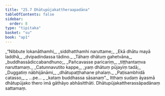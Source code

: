 ```yaml
---
title: "25.7 Dhātupūjakattheraapadāna"
tableOfContents: false
sidebar:
  order: 8
type: "tipitaka"
basket: "su"
book: "ap1"
---
```



<DynamicBreadcrumb />

<Division number="23" book="ap1">

<Paragraph number="3068" type="verses" book="ap1">
_“Nibbute lokanāthamhi,_  
_siddhatthamhi naruttame;_  
_Ekā dhātu mayā laddhā,_  
_dvipadindassa tādino._  

</Paragraph>

</Division>
<Division number="24" book="ap1">

<Paragraph number="3069" type="verses" book="ap1">
_Tāhaṃ dhātuṃ gahetvāna,_  
_buddhassādiccabandhuno;_  
_Pañcavasse paricariṃ,_  
_tiṭṭhantaṃva naruttamaṃ._  

</Paragraph>

</Division>
<Division number="25" book="ap1">

<Paragraph number="3070" type="verses" book="ap1">
_Catunnavutito kappe,_  
_yaṃ dhātuṃ pūjayiṃ tadā;_  
_Duggatiṃ nābhijānāmi,_  
_dhātupaṭṭhahane phalaṃ._  

</Paragraph>

</Division>
<Division number="26" book="ap1">

<Paragraph number="3071" type="verses" book="ap1">
_Paṭisambhidā catasso,_  
_ …pe… _  
_kataṃ buddhassa sāsanaṃ”._  

</Paragraph>

<Paragraph number="3072" book="ap1">
Itthaṃ sudaṃ āyasmā dhātupūjako thero imā gāthāyo abhāsitthāti.

</Paragraph>
</Division>

<Paragraph number="3073" type="center" book="ap1">
Dhātupūjakattherassāpadānaṃ sattamaṃ.
</Paragraph>